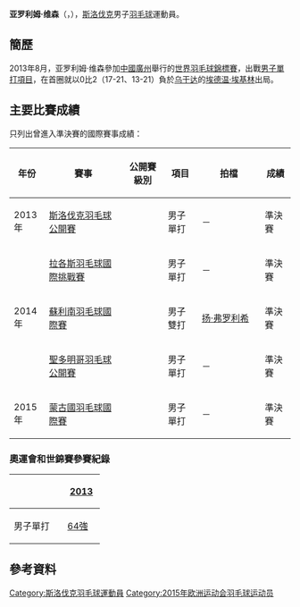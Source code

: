{{noteTA|G1=Badminton}}
{{Infobox 羽球選手
| playername              = 亚罗利姆·维森<br/>{{lang|sk|Jarolím Vícen}}
| image                   = 
| size                    = 
| caption                 = 
| birth_name              = 
| date_of_birth           = {{birth_date_and_age|1989|10|1}}<ref name="15Baku">{{cite web|title=Athletes - Slovakia SVK - Jarolim Vicen|url=http://www.baku2015.com/athletes/athlete=vicen-jarolim-1015393/index.html?intcmp=athletes-hub|publisher=Baku 2015 European Games official website|access-date=2015-06-19|archive-url=https://web.archive.org/web/20150619100859/http://www.baku2015.com/athletes/athlete=vicen-jarolim-1015393/index.html?intcmp=athletes-hub|archive-date=2015-06-19|dead-url=yes}}{{en}}</ref>
| place_of_birth          = {{SVK}}[[布拉迪斯拉发|布拉迪斯拉发]]<ref name="15Baku"/>
| height                  = {{height|m=1.83}}<ref name="15Baku"/>
| weight                  = {{weight|kg=75}}<ref name="15Baku"/>
| event                   = 男子單打、男子雙打
| country                 = {{SVK}}
| years_started           = 
| handedness              = 
| coach                   = [[迪基·帕尔亚玛|迪基·帕尔亚玛]]<ref name="15Baku"/>
| highest_ranking         = 第130位（男單）
| date_of_highest_ranking = 2013年9月5日<ref name="highest-ranking">[http://bwfcontent.tournamentsoftware.com/ranking/player.aspx?id=5526&player=108711 BWF World Ranking - Ranking of Jarolim VICEN (55330)]{{en}}</ref>
| current_ranking         = 第136位（男單）<br/>第405位（男雙-[[Martin_Vicen|Martin Vicen]]）
| date_of_current_ranking = 2013年9月12日<ref>[http://bwfcontent.tournamentsoftware.com/ranking/category.aspx?id=5526&category=472 BWF World Ranking - BWF世界排名榜 (9/12/2013) - Men's singles]{{en}}</ref><ref>[http://bwfcontent.tournamentsoftware.com/ranking/category.aspx?id=5526&category=474 BWF World Ranking - BWF世界排名榜 (9/12/2013) - Men's doubles] {{Wayback|url=http://bwfcontent.tournamentsoftware.com/ranking/category.aspx?id=5526&category=474 |date=20210106061615 }}{{en}}</ref>
| played                  = 42勝–80負（男單）<br/>8勝–37負（男雙）<br/>6勝–13負（混雙）
| titles                  = 
| bwf_profile             = CFE949B7-02A7-4CDB-85AF-B28842BD3E70
| bwf_id                  = 55330
| updated                 = 2013年9月12日
}}
{{MedalTableTop}}
{{MedalSport | 男子[[羽毛球|羽毛球]]}}
{{MedalCountry | {{SVK}}}}
{{MedalBottom}}
'''亚罗利姆·维森'''（{{lang-sk|'''Jarolím Vícen'''}}，{{bd|1989年|10月1日|}}），[[斯洛伐克|斯洛伐克]]男子[[羽毛球|羽毛球]]運動員。

==簡歷==
2013年8月，亚罗利姆·维森參加[[中國|中國]][[廣州|廣州]]舉行的[[2013年世界羽毛球錦標賽|世界羽毛球錦標賽]]，出戰[[2013年世界羽毛球錦標賽男子單打項目|男子單打項目]]，在首圈就以0比2（17-21、13-21）負於[[乌干达|乌干达]]的[[埃德温·埃基林|埃德温·埃基林]]出局。

==主要比賽成績==
只列出曾進入準決賽的國際賽事成績：
{| class=wikitable style="text-align:center; font-size:small;" 
!width="50"|年份
!width="180"|賽事
!width="80"|公開賽級別
!width="60"|項目
!width="140"|拍檔
!width="50"|成績
|-
!rowspan="1"|2013年
|[[2013年斯洛伐克羽毛球公開賽|斯洛伐克羽毛球公開賽]]
|{{BWFFS}}
|男子單打
|－
|bgcolor="#b8860b"|準決賽
|-
!rowspan="3"|2014年
|[[2014年拉各斯羽毛球國際挑戰賽|拉各斯羽毛球國際挑戰賽]]
|{{BWFIC}}
|男子單打
|－
|bgcolor="#b8860b"|準決賽
|-
|[[2014年蘇利南羽毛球國際賽|蘇利南羽毛球國際賽]]
|{{BWFIS}}
|男子雙打
|{{flagicon|CZE}} [[扬·弗罗利希|扬·弗罗利希]]
|bgcolor="#b8860b"|準決賽
|-
|[[2014年聖多明哥羽毛球公開賽|聖多明哥羽毛球公開賽]]
|{{BWFIS}}
|男子單打
|－
|bgcolor="#b8860b"|準決賽
|-
!rowspan="1"|2015年
|[[2015年蒙古國羽毛球國際賽|蒙古國羽毛球國際賽]]
|{{BWFIS}}
|男子單打
|－
|bgcolor="#b8860b"|準決賽
|}
{{BWF賽事級別索引}}

===奧運會和世錦賽參賽紀錄===
{| class=wikitable style="text-align:center; font-size:small;" 
!
!width="50"|[[2013年世界羽毛球錦標賽|2013]]
|-
!width="80"|男子單打
|[[2013年世界羽毛球錦標賽男子單打項目|64強]]
|}

==參考資料==
{{Reflist}}

{{DEFAULTSORT:Vícen, Jarolím}}
[[Category:斯洛伐克羽毛球運動員|Category:斯洛伐克羽毛球運動員]]
[[Category:2015年欧洲运动会羽毛球运动员|Category:2015年欧洲运动会羽毛球运动员]]